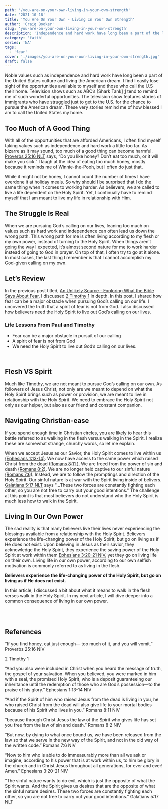 ```yaml
---
path: '/you-are-on-your-own-living-in-your-own-strength'
date: '2021-10-18'
title: 'You Are On Your Own - Living In Your Own Strength'
author: 'Craig Booker'
slug: 'you-are-on-your-own-living-in-your-own-strength'
description: 'Independence and hard work have long been a part of the living the American dream, but can we take them too far?  In this article we discuss living in your own strength.'
category: 'faith'
series: 'NA'
tags:
  - 'fear'
cover: './images/you-are-on-your-own-living-in-your-own-strength.jpg'
draft: false
---
```


Noble values such as independence and hard work have long been a part of the United States culture and living the American dream. I find I easily lose sight of the opportunities available to myself and those who call the U.S their home. Television shows such as ABC’s [Shark Tank] [1] tend to remind me of such wonderful opportunities. The television show features stories of immigrants who have struggled just to get to the U.S. for the chance to pursue the American dream. These very stories remind me of how blessed I am to call the United States my home.

## Too Much of A Good Thing

With all of the opportunities that are afforded Americans, I often find myself taking values such as independence and hard work a little too far. As bizarre as it may sound, too much of a good thing can become harmful. [Proverbs 25:16 NLT][2] says, “Do you like honey? Don’t eat too much, or it will make you sick.” I laugh at the idea of eating too much honey, mostly because it reminds me of Winnie-the-Pooh, but I often do just that.

While it might not be honey, I cannot count the number of times I have overdone it at holiday meals. So why should I be surprised that I do the same thing when it comes to working harder. As believers, we are called to live a life dependent on the Holy Spirit. Yet, I continually have to remind myself that I am meant to live my life in relationship with Him.

## The Struggle Is Real

When we are pursuing God’s calling on our lives, leaning too much on values such as hard work and independence can often lead us down the wrong path. This wrong path for me is often living according to my flesh or my own power, instead of turning to the Holy Spirit. When things aren’t going the way I expected, it’s almost second nature for me to work harder instead of going to God in prayer. On top of that, I often try to go at it alone. In most cases, the last thing I remember is that I cannot accomplish my God-given calling on my own.

## Let’s Review

In the previous post titled, [An Unlikely Source - Exploring What the Bible Says About Fear](https://craigbooker.com/an-unlikely-source-exploring-what-the-bible-says-about-fear/), I discussed [2 Timothy 1][3] in depth. In this post, I shared how fear can be a major obstacle when pursuing God’s calling on our life. I uncovered the truth that a spirit of fear is not from God. I also discussed how believers need the Holy Spirit to live out God’s calling on our lives.

### Life Lessons From Paul and Timothy

- Fear can be a major obstacle in pursuit of our calling
- A spirit of fear is not from God
- We need the Holy Spirit to live out God’s calling on our lives.

<br />

## Flesh VS Spirit

Much like Timothy, we are not meant to pursue God’s calling on our own. As followers of Jesus Christ, not only are we meant to depend on what the Holy Spirit brings such as power or provision, we are meant to live in relationship with the Holy Spirit. We need to embrace the Holy Spirit not only as our helper, but also as our friend and constant companion.

## Navigating Christian-ease

If you spend enough time in Christian circles, you are likely to hear this battle referred to as walking in the flesh versus walking in the Spirit. I realize these are somewhat strange, churchy words, so let me explain.

When we accept Jesus as our Savior, the Holy Spirit comes to live within us [(Ephesians‬ ‭1:13-14)][4]. We now have access to the same power which raised Christ from the dead [(Romans‬ ‭8:11‬ )][5]. We are freed from the power of sin and death [(Romans 8:2)][6]. We are no longer held captive to our sinful nature [(Romans 7:6)][7]. Instead, we are to follow the promptings and direction of the Holy Spirit. Our sinful nature is at war with the Spirit living inside of belivers. [Galatians 5:17 NLT][9] says "...These two forces are constantly fighting each other, so you are not free to carry out your good intentions." The challenge at this point is that most believers do not understand who the Holy Spirit is much less how to walk in the Spirit.

## Living In Our Own Power

The sad reality is that many believers live their lives never experiencing the blessings available from a relationship with the Holy Spirit. Believers experience the life-changing power of the Holy Spirit, but go on living as if He does not exist. Upon believing in Jesus as their savior, they acknowledge the Holy Spirit, they experience the saving power of the Holy Spirit at work within them [Ephesians‬ ‭3:20-21‬ ‭NIV][8]‬‬, yet they go on living life on their own. Living life in our own power, according to our own selfish motivation is commonly referred to as living in the flesh.

**Believers experience the life-changing power of the Holy Spirit, but go on living as if He does not exist.**

In this article, I discussed a bit about what it means to walk in the flesh verses walk in the Holy Spirit. In my next article, I will dive deeper into a common consequence of living in our own power.

<br />
<br />

## References

[1]: https://abc.com/shows/shark-tank
[2]: https://proverbs.bible/proverbs-25-16

“If you find honey, eat just enough— too much of it, and you will vomit.”
‭‭Proverbs‬ ‭25:16‬ ‭NIV‬‬

[3]: https://www.bible.com/bible/116/2TI.1

2 Timothy 1

[4]: https://bible.com/bible/111/eph.1.13-14.NIV

“And you also were included in Christ when you heard the message of truth, the gospel of your salvation. When you believed, you were marked in him with a seal, the promised Holy Spirit, who is a deposit guaranteeing our inheritance until the redemption of those who are God’s possession—to the praise of his glory.”
‭‭Ephesians‬ ‭1:13-14‬ ‭NIV‬‬
‬

[5]: https://romans.bible/romans-8-11

“And if the Spirit of him who raised Jesus from the dead is living in you, he who raised Christ from the dead will also give life to your mortal bodies because of his Spirit who lives in you.”
‭‭Romans‬ ‭8:11‬ ‭NIV‬‬

[6]: https://romans.bible/romans-8-2

“because through Christ Jesus the law of the Spirit who gives life has set you free from the law of sin and death.”
‭‭Romans‬ ‭8:2‬ ‭NIV

[7]: https://romans.bible/romans-7-6

“But now, by dying to what once bound us, we have been released from the law so that we serve in the new way of the Spirit, and not in the old way of the written code.”
‭‭Romans‬ ‭7:6‬ ‭NIV‬‬

[8]: https://bible.com/bible/111/eph.3.20-21.NIV

“Now to him who is able to do immeasurably more than all we ask or imagine, according to his power that is at work within us, to him be glory in the church and in Christ Jesus throughout all generations, for ever and ever! Amen.” ‭‭Ephesians‬ ‭3:20-21‬ ‭NIV‬‬

[9]: https://bible.com/bible/116/gal.5.17.NLT

“The sinful nature wants to do evil, which is just the opposite of what the Spirit wants. And the Spirit gives us desires that are the opposite of what the sinful nature desires. These two forces are constantly fighting each other, so you are not free to carry out your good intentions.” ‭‭Galatians‬ ‭5:17‬ ‭NLT‬‬

